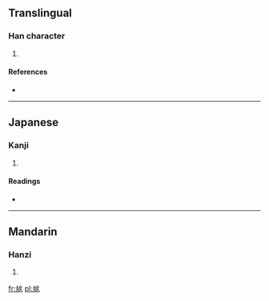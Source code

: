 ==Translingual==

===Han character===
{{Han char|rn=38|rad=女|as=03|sn=6|four=5401<sub>4</sub>|canj=大戈女 (KIV)}}

# {{defn|Han|sort=女03}}

====References====
* {{Han ref|kx=0255.160|dkj=06055|dj=0519.010|hdz=21027.020|uh=597F|ud=22911|bh=C9D2|bd=51666}}

----

==Japanese==

===Kanji===
{{ja-kanji|grade=|rs=女03}}

# {{defn|Japanese|sort=女03}}

====Readings====
* {{ja-readings|on=[[がん]] (gan)|kun=}}

----

==Mandarin==

===Hanzi===
{{cmn-hanzi|pin=[[fàn]] ([[fan4]])|wg=fan<sup>4</sup>}}

# {{defn|Mandarin|sort=女03}}

[[fr:奿]]
[[pl:奿]]